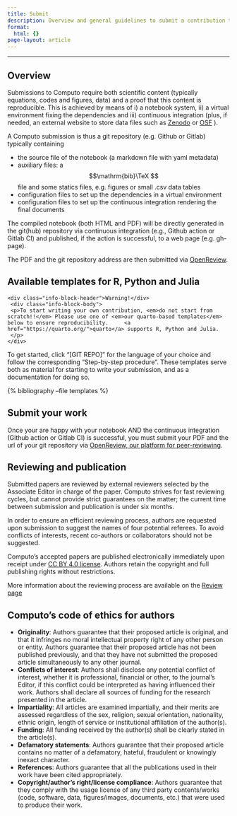 ```yaml
---
title: Submit
description: Overview and general guidelines to submit a contribution to Computo
format:
  html: {}
page-layout: article
---
```


---

## Overview

Submissions to Computo require both scientific content (typically
equations, codes and figures, data) and a proof that this content is
reproducible. This is achieved by means of i) a notebook system, ii) a
virtual environment fixing the dependencies and iii) continuous
integration (plus, if needed, an external website to store data
files such as [Zenodo](https://zenodo.org/) or [OSF](https://osf.io/) ).

A Computo submission is thus a git repository (e.g. Github or Gitlab) typically containing

- the source file of the notebook (a markdown  file with yaml metadata)
- auxiliary  files: a $$\mathrm{bib}\TeX  $$ file and some statics files, e.g. figures or small .csv data tables
- configuration files to set up the dependencies in a virtual environment
- configuration files to set up the continuous integration rendering the final documents

The compiled notebook (both HTML and PDF) will be directly generated
in the git(hub) repository via continuous integration (e.g., Github
action or Gitlab CI) and published, if the action is successful, 
to a web page (e.g. gh-page).

The PDF and the git repository address are then submitted via <a href="https://openreview.net/group?id=Computo" style="outline: none; border:  none;"> OpenReview</a>.

## Available templates for R, Python and Julia

<div class="info-block">
    <div class="info-block-header">Warning!</div>
     <div class="info-block-body">
	 <p>To start writing your own contribution, <em>do not start from scratch!!</em> Please use one of <em>our quarto-based templates</em> below to ensure reproducibility. 	<a href="https://quarto.org/">quarto</a> supports R, Python and Julia.
	 </p>
    </div>
</div>

To get started, click "[GIT REPO]" for the language of your choice and follow the corresponding "Step-by-step procedure". These templates serve both as material for starting to write your submission, and as a documentation for doing so.

<div class="publications">

{% bibliography --file templates %}

</div>

## Submit your work

Once your are happy with your notebook AND the continuous integration (Github action or Gitlab CI) is successful, you must submit your PDF and the url of your git repository via [OpenReview, our platform for peer-reviewing](https://openreview.net/group?id=Computo).

## Reviewing and publication

Submitted papers are reviewed by external reviewers selected by the Associate Editor in charge of the paper.
Computo strives for fast reviewing cycles, but cannot provide strict guarantees on the matter; the current time between submission and publication is under six months.

In order to ensure an efficient reviewing process, authors are requested upon submission to suggest the names of four potential referees.  To avoid conflicts of interests, recent co-authors or collaborators should not be suggested.

Computo's accepted papers are published electronically immediately upon receipt under [CC BY 4.0 license](https://creativecommons.org/licenses/by/4.0/).
Authors retain the copyright and full publishing rights without restrictions.

More information about the reviewing process are available on the [Review page]({{ site.baseurl }} /review)

## Computo's code of ethics for authors

- **Originality**:
  Authors guarantee that their proposed article is original, and that it infringes no moral intellectual property right of any other person or entity.
  Authors guarantee that their proposed article has not been published previously, and that they have not submitted the proposed article simultaneously to any other journal.
- **Conflicts of interest**:
  Authors shall disclose any potential conflict of interest, whether it is professional,
  financial or other, to the journal’s Editor, if this conflict could be interpreted as having
  influenced their work. Authors shall declare all sources of funding for the research     presented in the article.
- **Impartiality**:
  All articles are examined impartially, and their merits are assessed regardless of the
  sex, religion, sexual orientation, nationality, ethnic origin, length of service or     institutional affiliation of the author(s).
- **Funding**:
  All funding received by the author(s) shall be clearly stated in the article(s).
- **Defamatory statements**:
  Authors guarantee that their proposed article contains no matter of a defamatory, hateful, fraudulent or knowingly inexact character.
- **References**:
  Authors guarantee that all the publications used in their work have been cited appropriately.
- **Copyright/author's right/license compliance**:
  Authors guarantee that they comply with the usage license of any third party contents/works (code, software, data, figures/images, documents, etc.) that were used to produce their work.

